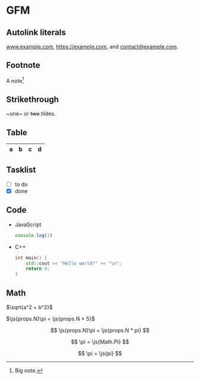 

# GFM

## Autolink literals

www.example.com, https://example.com, and contact@example.com.

## Footnote

A note[^1]

[^1]: Big note.

## Strikethrough

~one~ or ~~two~~ tildes.

## Table

| a | b  |  c |  d  |
| - | :- | -: | :-: |

## Tasklist

* [ ] to do
* [x] done

## Code

- JavaScript
	```js
	console.log(1)
	```

- C++
	```cpp
	int main() {
		std::cout << "Hello world!" << "\n";
		return 0;
	}
	```

## Math

$\sqrt{a^2 + b^2}$

$\js{props.N}\pi = \js{props.N * 5}$

$$
\js{props.N}\pi = \js{props.N * pi}
$$

$$
\pi = \js{Math.PI}
$$

$$
\pi = \js{pi}
$$
